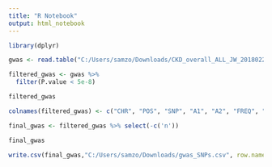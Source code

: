 ---
title: "R Notebook"
output: html_notebook
---
```{r}
library(dplyr)
```

```{r}
gwas <- read.table("C:/Users/samzo/Downloads/CKD_overall_ALL_JW_20180223_nstud30.dbgap.txt/CKD_overall_ALL_JW_20180223_nstud30.dbgap.txt", header = TRUE, sep = "", dec = ".")

```


```{r}
filtered_gwas <- gwas %>% 
  filter(P.value < 5e-8) 
```


```{r}
filtered_gwas

```
```{r}
colnames(filtered_gwas) <- c("CHR", "POS", "SNP", "A1", "A2", "FREQ", "BETA", "SE", "P", "n")
```


```{r}
final_gwas <- filtered_gwas %>% select(-c('n'))
```


```{r}
final_gwas
```

```{r}
write.csv(final_gwas,"C:/Users/samzo/Downloads/gwas_SNPs.csv", row.names = FALSE)

```

